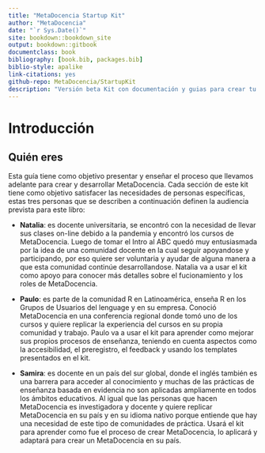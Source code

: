 ```yaml
--- 
title: "MetaDocencia Startup Kit"
author: "MetaDocencia"
date: "`r Sys.Date()`"
site: bookdown::bookdown_site
output: bookdown::gitbook
documentclass: book
bibliography: [book.bib, packages.bib]
biblio-style: apalike
link-citations: yes
github-repo: MetaDocencia/StartupKit
description: "Versión beta Kit con documentación y guias para crear tu propia MetaDocencia"
---
```


# Introducción

## Quién eres

Esta guía tiene como objetivo presentar y enseñar el proceso que llevamos adelante para crear y desarrollar MetaDocencia. Cada sección de este kit tiene como objetivo satisfacer las necesidades de personas específicas, estas tres personas que se describen a continuación definen la audiencia prevista para este libro:

* **Natalia**: es docente universitaria, se encontró con la necesidad de llevar sus clases on-line debido a la pandemia y encontró los cursos de MetaDocencia.  Luego de tomar el Intro al ABC quedó muy entusiasmada por la idea de una comunidad docente en la cual seguir apoyandose y participando, por eso quiere ser voluntaria y ayudar de alguna manera a que esta comunidad continúe desarrollandose.  Natalia va a usar el kit como apoyo para conocer más detalles sobre el fucionamiento y los roles de MetaDocencia.

* **Paulo**: es parte de la comunidad R en Latinoamérica, enseña R en los Grupos de Usuarios del lenguage y en su empresa. Conoció MetaDocencia en una conferencia regional donde tomó uno de los cursos y quiere replicar la experiencia del cursos en su propia comunidad y trabajo.  Paulo va a usar el kit para aprender como mejorar sus propios procesos de enseñanza, teniendo en cuenta aspectos como la accesibilidad, el preregistro, el feedback y usando los templates presentados en el kit.

* **Samira**: es docente en un país del sur global, donde el inglés también es una barrera para acceder al conocimiento y muchas de las prácticas de enseñanza basada en evidencia no son aplicadas ampliamente en todos los ámbitos educativos.  Al igual que las personas que hacen MetaDocencia es investigadora y docente y quiere replicar MetaDocencia en su país y en su idioma nativo porque entiende que hay una necesidad de este tipo de comunidades de práctica.  Usará el kit para aprender como fue el proceso de crear MetaDocencia, lo aplicará y adaptará para crear un MetaDocencia en su país.


